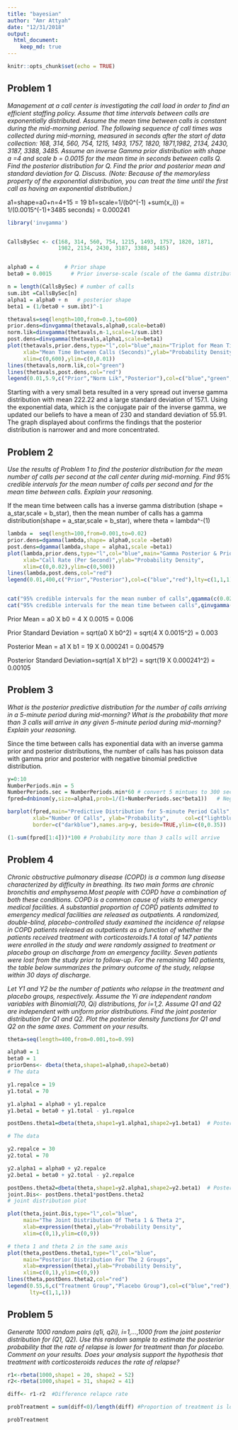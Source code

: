 ```yaml
---
title: "bayesian"
author: "Amr Attyah"
date: "12/31/2018"
output: 
  html_document:
    keep_md: true
---
```


```r
knitr::opts_chunk$set(echo = TRUE)
```

## Problem 1

*Management at a call center is investigating the call load in order to find an efficient staffing policy. Assume that time intervals between calls are exponentially 
distributed. Assume the mean time between calls is constant during the mid-morning period. The following sequence of call times was collected during mid-morning, measured in seconds after the start of data collection: 168, 314, 560, 754, 1215, 1493, 1757, 1820, 1871,1982, 2134, 2430, 3187, 3388, 3485. Assume an inverse Gamma prior distribution with shape a =4 and scale b = 0.0015 for the mean time in seconds between calls Q. Find the posterior distribution for Q. Find the prior and posterior mean and standard deviation for Q. Discuss. (Note: Because of the memoryless property of the exponential distribution, you can treat the time until the first call as having an exponential distribution.)*


a1=shape=a0+n=4+15 = 19
b1=scale=1/(b0^(-1) +sum(x_i)) = 1/(0.0015^(-1)+3485 seconds) = 0.000241

```r
library('invgamma')


CallsBySec <- c(168, 314, 560, 754, 1215, 1493, 1757, 1820, 1871, 
                1982, 2134, 2430, 3187, 3388, 3485)


alpha0 = 4        # Prior shape
beta0 = 0.0015      # Prior inverse-scale (scale of the Gamma distributionf for birth rate)

n = length(CallsBySec) # number of calls
sum.ibt =CallsBySec[n] 
alpha1 = alpha0 + n   # posterior shape
beta1 = (1/beta0 + sum.ibt)^-1

thetavals=seq(length=100,from=0.1,to=600)
prior.dens=dinvgamma(thetavals,alpha0,scale=beta0)
norm.lik=dinvgamma(thetavals,n-1,scale=1/sum.ibt)
post.dens=dinvgamma(thetavals,alpha1,scale=beta1)
plot(thetavals,prior.dens,type="l",col="blue",main="Triplot for Mean Time Between Calls",
     xlab="Mean Time Between Calls (Seconds)",ylab="Probability Density",
     xlim=c(0,600),ylim=c(0,0.01))
lines(thetavals,norm.lik,col="green")
lines(thetavals,post.dens,col="red")
legend(0.01,5.9,c("Prior","Norm Lik","Posterior"),col=c("blue","green","red"),lty=c(1,1,1))


```

Starting with a very small beta resulted in a very spread out  inverse gamma distribution with mean 222.22 and a large standard deviation of 157.1. Using the exponential data, which is the conjugate pair of the inverse gamma, we updated our beliefs to have a mean of 230 and standard deviation of 55.91. The graph displayed about confirms the findings that the posterior distribution is narrower and and more concentrated.

## Problem 2

*Use the results of Problem 1 to find the posterior distribution
for the mean number of calls per second at the call center during mid-morning. Find 95% credible intervals for the mean number of calls per second and for the mean time between calls. 
Explain your reasoning.*


If the mean time between calls has a inverse gamma distribution (shape = a_star,scale = b_star), then the mean number of calls has a gamma distribution(shape = a_star,scale = b_star), where theta = lambda^-(1)

```r
lambda =  seq(length=100,from=0.001,to=0.02)
prior.dens=dgamma(lambda,shape= alpha0,scale =beta0)
post.dens=dgamma(lambda,shape = alpha1,scale =beta1)
plot(lambda,prior.dens,type="l",col="blue",main="Gamma Posterior & Prior Distributions",
     xlab="Call Rate (Per Second)",ylab="Probability Density",
     xlim=c(0,0.02),ylim=c(0,500))
lines(lambda,post.dens,col="red")
legend(0.01,400,c("Prior","Posterior"),col=c("blue","red"),lty=c(1,1,1))


cat("95% credible intervals for the mean number of calls",qgamma(c(0.025, 0.975),shape = alpha1,scale =beta1))
cat("95% credible intervals for the mean time between calls",qinvgamma(c(0.025, 0.975),shape = alpha1,scale = beta1))


```


Prior Mean = a0 X b0 = 4 X 0.0015 = 0.006 

Prior Standard Deviation = sqrt(a0 X b0^2) = sqrt(4 X 0.0015^2) = 0.003

Posterior Mean = a1 X b1 = 19 X 0.000241 = 0.004579

Posterior Standard Deviation=sqrt(a1 X b1^2) = sqrt(19 X 0.000241^2) = 0.00105

## Problem 3

*What is the posterior predictive distribution for the number 
of calls arriving in a 5-minute period during mid-morning? 
What is the probability that more than 3 calls will arrive 
in any given 5-minute period during mid-morning? Explain your reasoning.*

Since the time between calls has exponential data with an inverse gamma prior and posterior distributions, the number of calls has has poisson data with gamma prior and posterior with negative binomial predictive distribution.
  
```r
y=0:10
NumberPeriods.min = 5
NumberPeriods.sec = NumberPeriods.min*60 # convert 5 mintues to 300 seconds
fpred=dnbinom(y,size=alpha1,prob=1/(1+NumberPeriods.sec*beta1))   # Negative binomial predictive distribution

barplot(fpred,main="Predictive Distribution for 5-minute Period Calls", 
        xlab="Number Of Calls", ylab="Probability", 	col=c("lightblue"), 
        border=c("darkblue"),names.arg=y, beside=TRUE,ylim=c(0,0.35))

(1-sum(fpred[1:4]))*100 # Probability more than 3 calls will arrive
```


## Problem 4


*Chronic obstructive pulmonary disease (COPD) is a common lung disease characterized by difficulty in breathing. Its two main forms are chronic bronchitis and emphysema.Most people with COPD have a combination of both these conditions. COPD is a
common cause of visits to emergency medical facilities. A substantial proportion of COPD patients admitted to emergency medical facilities are released as outpatients. A randomized, double-blind, placebo-controlled study examined the incidence of relapse in COPD patients released as outpatients as a function of whether the patients received treatment with corticosteroids.1 A total of 147 patients were enrolled in the study and were randomly assigned to treatment or placebo group on discharge from an emergency facility. Seven patients were lost from the study prior to follow-up. For the remaining
140 patients, the table below summarizes the primary outcome of the study, relapse within 30 days of discharge.*

*Let Y1 and Y2 be the number of patients who relapse in the treatment and placebo groups,
respectively. Assume the Yi are independent random variables with Binomial(70, Qi)
distributions, for i=1,2. Assume Q1 and Q2 are independent with uniform prior
distributions. Find the joint posterior distribution for Q1 and Q2. Plot the posterior
density functions for Q1 and Q2 on the same axes. Comment on your results.*

```r
theta=seq(length=400,from=0.001,to=0.99)

alpha0 = 1
beta0 = 1
priorDens<- dbeta(theta,shape1=alpha0,shape2=beta0)
# The data

y1.repalce = 19    
y1.total = 70    

y1.alpha1 = alpha0 + y1.repalce 
y1.beta1 = beta0 + y1.total - y1.repalce 

postDens.theta1=dbeta(theta,shape1=y1.alpha1,shape2=y1.beta1)  # Posterior

# The data

y2.repalce = 30    
y2.total = 70    

y2.alpha1 = alpha0 + y2.repalce 
y2.beta1 = beta0 + y2.total - y2.repalce 

postDens.theta2=dbeta(theta,shape1=y2.alpha1,shape2=y2.beta1)  # Posterior
joint.Dis<- postDens.theta1*postDens.theta2
# joint distribution plot

plot(theta,joint.Dis,type="l",col="blue",
     main="The Joint Distribution Of Theta 1 & Theta 2",
     xlab=expression(theta),ylab="Probability Density",
     xlim=c(0,1),ylim=c(0,9))

# theta 1 and theta 2 in the same axis
plot(theta,postDens.theta1,type="l",col="blue",
     main="Posterior Distribution For The 2 Groups",
     xlab=expression(theta),ylab="Probability Density",
     xlim=c(0,1),ylim=c(0,9))
lines(theta,postDens.theta2,col="red")
legend(0.55,6,c("Treatment Group","Placebo Group"),col=c("blue","red"),
       lty=c(1,1,1))
```


## Problem 5
*Generate 1000 random pairs (q1i, q2i), i=1,...,1000 from the joint posterior distribution for (Q1, Q2). Use this random sample to estimate the posterior probability that the rate of
relapse is lower for treatment than for placebo. Comment on your results. Does your analysis support the hypothesis that treatment with corticosteroids reduces the rate of relapse?*

```r
r1<-rbeta(1000,shape1 = 20, shape2 = 52)
r2<-rbeta(1000,shape1 = 31, shape2 = 41)

diff<- r1-r2  #Difference relapce rate

probTreatment = sum(diff<0)/length(diff) #Proportion of treatment is lowerthan placebo

probTreatment
```